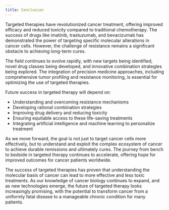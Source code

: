 ```yaml
---
title: Conclusion
---
```




Targeted therapies have revolutionized cancer treatment, offering improved efficacy and reduced toxicity compared to traditional chemotherapy. The success of drugs like imatinib, trastuzumab, and bevacizumab has demonstrated the power of targeting specific molecular alterations in cancer cells. However, the challenge of resistance remains a significant obstacle to achieving long-term cures.

The field continues to evolve rapidly, with new targets being identified, novel drug classes being developed, and innovative combination strategies being explored. The integration of precision medicine approaches, including comprehensive tumor profiling and resistance monitoring, is essential for optimizing the use of targeted therapies.

Future success in targeted therapy will depend on:
- Understanding and overcoming resistance mechanisms
- Developing rational combination strategies
- Improving drug delivery and reducing toxicity
- Ensuring equitable access to these life-saving treatments
- Integrating artificial intelligence and machine learning to personalize treatment

As we move forward, the goal is not just to target cancer cells more effectively, but to understand and exploit the complex ecosystem of cancer to achieve durable remissions and ultimately cures. The journey from bench to bedside in targeted therapy continues to accelerate, offering hope for improved outcomes for cancer patients worldwide.

The success of targeted therapies has proven that understanding the molecular basis of cancer can lead to more effective and less toxic treatments. As our knowledge of cancer biology continues to expand, and as new technologies emerge, the future of targeted therapy looks increasingly promising, with the potential to transform cancer from a uniformly fatal disease to a manageable chronic condition for many patients.
